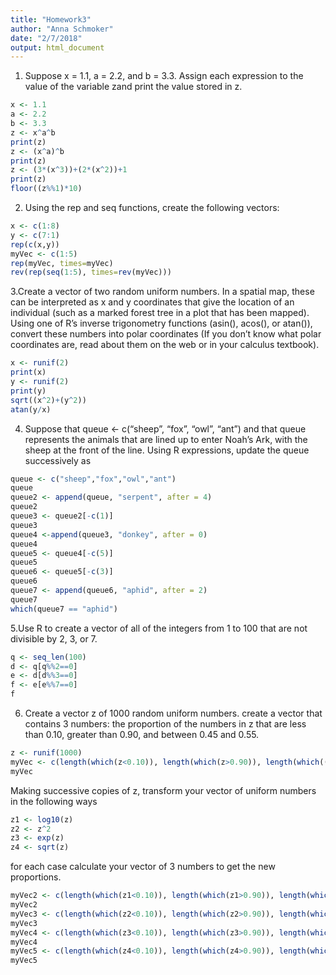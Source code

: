 ```yaml
---
title: "Homework3"
author: "Anna Schmoker"
date: "2/7/2018"
output: html_document
---
```

1. Suppose x = 1.1, a = 2.2, and b = 3.3. Assign each expression to the value of the variable zand print the value stored in z.

```r
x <- 1.1
a <- 2.2
b <- 3.3
z <- x^a^b
print(z)
z <- (x^a)^b
print(z)
z <- (3*(x^3))+(2*(x^2))+1
print(z)
floor((z%%1)*10)
```

2. Using the rep and seq functions, create the following vectors:

```r
x <- c(1:8)
y <- c(7:1)
rep(c(x,y))
myVec <- c(1:5)
rep(myVec, times=myVec)
rev(rep(seq(1:5), times=rev(myVec)))

```

3.Create a vector of two random uniform numbers. In a spatial map, these can be interpreted as x and y coordinates that give the location of an individual (such as a marked forest tree in a plot that has been mapped). Using one of R’s inverse trigonometry functions (asin(), acos(), or atan()), convert these numbers into polar coordinates (If you don’t know what polar coordinates are, read about them on the web or in your calculus textbook).

```r
x <- runif(2)
print(x)
y <- runif(2)
print(y)
sqrt((x^2)+(y^2))
atan(y/x)

```

4. Suppose that queue <- c("sheep", "fox", "owl", "ant") and that queue represents the animals that are lined up to enter Noah’s Ark, with the sheep at the front of the line. Using R expressions, update the queue successively as

```r
queue <- c("sheep","fox","owl","ant")
queue
queue2 <- append(queue, "serpent", after = 4)
queue2
queue3 <- queue2[-c(1)]
queue3
queue4 <-append(queue3, "donkey", after = 0)
queue4
queue5 <- queue4[-c(5)]
queue5
queue6 <- queue5[-c(3)]
queue6
queue7 <- append(queue6, "aphid", after = 2)
queue7
which(queue7 == "aphid")
```

5.Use R to create a vector of all of the integers from 1 to 100 that are not divisible by 2, 3, or 7.

```r
q <- seq_len(100)
d <- q[q%%2==0]
e <- d[d%%3==0]
f <- e[e%%7==0]
f
```

6. Create a vector z of 1000 random uniform numbers.
  create a vector that contains 3 numbers: the proportion of the numbers in z that are less than 0.10, greater than 0.90, and between 0.45 and 0.55.

```r
z <- runif(1000)
myVec <- c(length(which(z<0.10)), length(which(z>0.90)), length(which((z>0.45)&(z<0.55))))
myVec
```
  Making successive copies of z, transform your vector of uniform numbers in the following ways

```r
z1 <- log10(z)
z2 <- z^2
z3 <- exp(z)
z4 <- sqrt(z)
```

for each case calculate your vector of 3 numbers to get the new proportions.

```r
myVec2 <- c(length(which(z1<0.10)), length(which(z1>0.90)), length(which((z1>0.45)&(z1<0.55))))
myVec2
myVec3 <- c(length(which(z2<0.10)), length(which(z2>0.90)), length(which((z2>0.45)&(z2<0.55))))
myVec3
myVec4 <- c(length(which(z3<0.10)), length(which(z3>0.90)), length(which((z3>0.45)&(z3<0.55))))
myVec4
myVec5 <- c(length(which(z4<0.10)), length(which(z4>0.90)), length(which((z4>0.45)&(z4<0.55))))
myVec5
```
     
      
      